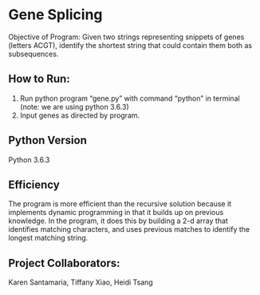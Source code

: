 # Gene Splicing
Objective of Program: Given two strings representing snippets of genes (letters ACGT), identify the shortest string that could contain them both as subsequences.

## How to Run:
1. Run python program "gene.py" with command "python" in terminal (note: we are using python 3.6.3)
2. Input genes as directed by program.

## Python Version
Python 3.6.3

## Efficiency
The program is more efficient than the recursive solution because it implements dynamic programming in that it builds up on previous knowledge. In the program, it does this by building a 2-d array that identifies matching characters, and uses previous matches to identify the longest matching string.

## Project Collaborators:
Karen Santamaria, Tiffany Xiao, Heidi Tsang
